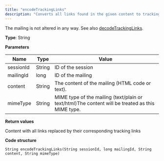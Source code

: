 ```yaml
---
title: "encodeTrackingLinks"
description: "Converts all links found in the given content to tracking links methods."
---
```


The mailing is not altered in any way. See also [decodeTrackingLinks](/optimizely-campaign/docs/decodetrackinglinks).

**Type**: String

**Parameters**

| Name      | Type   | Value                                                                                            |
| --------- | ------ | ------------------------------------------------------------------------------------------------ |
| sessionId | String | ID of the session                                                                                |
| mailingId | long   | ID of the mailing                                                                                |
| content   | String | The content of the mailing (HTML code or text).                                                  |
| mimeType  | String | MIME type of the mailing (text/plain or text/html)The content will be treated as this MIME type. |

**Return values**

Content with all links replaced by their corresponding tracking links

**Code structure**

`String encodeTrackingLinks(String sessionId, long mailingId, String content, String mimeType)
`